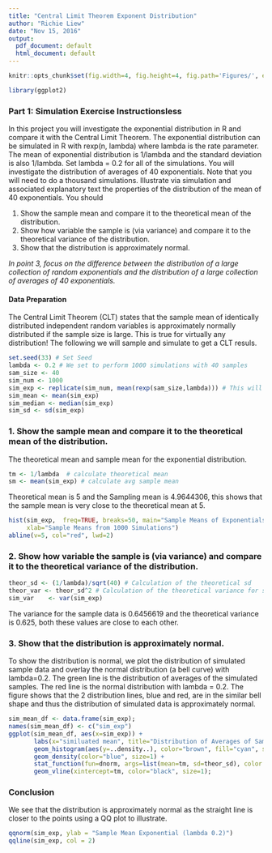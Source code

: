 ```yaml
---
title: "Central Limit Theorem Exponent Distribution"
author: "Richie Liew"
date: "Nov 15, 2016"
output:
  pdf_document: default
  html_document: default
---
```


```r
knitr::opts_chunk$set(fig.width=4, fig.height=4, fig.path='Figures/', echo=TRUE, warning=FALSE, message=FALSE)
```

```r
library(ggplot2)
```

### Part 1: Simulation Exercise Instructionsless 
In this project you will investigate the exponential distribution in R and compare it with the Central Limit Theorem. The exponential distribution can be simulated in R with rexp(n, lambda) where lambda is the rate parameter. The mean of exponential distribution is 1/lambda and the standard deviation is also 1/lambda. Set lambda = 0.2 for all of the simulations. You will investigate the distribution of averages of 40 exponentials. Note that you will need to do a thousand simulations.  Illustrate via simulation and associated explanatory text the properties of the distribution of the mean of 40 exponentials. You should

1. Show the sample mean and compare it to the theoretical mean of the distribution.
2. Show how variable the sample is (via variance) and compare it to the theoretical variance of the distribution.
3. Show that the distribution is approximately normal.

*In point 3, focus on the difference between the distribution of a large collection of random exponentials and the distribution of a large collection of averages of 40 exponentials.*

#### Data Preparation
The Central Limit Theorem (CLT) states that the sample mean of identically distributed independent random variables is approximately normally distributed if the sample size is large. This is true for virtually any distribution! The following we will sample and simulate to get a CLT resuls.
```r

set.seed(33) # Set Seed
lambda <- 0.2 # We set to perform 1000 simulations with 40 samples 
sam_size <- 40
sim_num <- 1000
sim_exp <- replicate(sim_num, mean(rexp(sam_size,lambda))) # This will do a 1000 simulations
sim_mean <- mean(sim_exp)
sim_median <- median(sim_exp)
sim_sd <- sd(sim_exp)
```

### 1. Show the sample mean and compare it to the theoretical mean of the distribution.
The theoretical mean and sample mean for the exponential distribution.
```r
tm <- 1/lambda  # calculate theoretical mean
sm <- mean(sim_exp) # calculate avg sample mean
```

Theoretical mean is 5 and the Sampling mean is 4.9644306, this shows that the sample mean is very close to the theoretical mean at 5.
```r
hist(sim_exp,  freq=TRUE, breaks=50, main="Sample Means of Exponentials (lambda 0.2)",
     xlab="Sample Means from 1000 Simulations")
abline(v=5, col="red", lwd=2)
```

### 2. Show how variable the sample is (via variance) and compare it to the theoretical variance of the distribution.
```r

theor_sd <- (1/lambda)/sqrt(40) # Calculation of the theoretical sd
theor_var <- theor_sd^2 # Calculation of the theoretical variance for sampling data
sim_var    <- var(sim_exp)
```
The variance for the sample data is 0.6456619 and the theoretical variance is 0.625, both these values are close to each other.

### 3. Show that the distribution is approximately normal.
To show the distribution is normal, we plot the distribution of simulated sample data and overlay the normal distribution (a bell curve) with lambda=0.2.  The green line is the distribution of averages of the simulated samples. The red line is the normal distribution with lambda = 0.2. The figure shows that the 2 distribution lines, blue and red, are in the similar bell shape and thus the distribution of simulated data is approximately normal.

```r
sim_mean_df <- data.frame(sim_exp);
names(sim_mean_df) <- c("sim_exp")
ggplot(sim_mean_df, aes(x=sim_exp)) +
       labs(x="similuated mean", title="Distribution of Averages of Samples vs Theoretical Mean") +
       geom_histogram(aes(y=..density..), color="brown", fill="cyan", size=1, binwidth=0.2) + 
       geom_density(color="blue", size=1) + 
       stat_function(fun=dnorm, args=list(mean=tm, sd=theor_sd), color = "red", size=1) + 
       geom_vline(xintercept=tm, color="black", size=1);
```

### Conclusion
We see that the distribution is approximately normal as the straight line is closer to the points using a QQ plot to illustrate.
```r
qqnorm(sim_exp, ylab = "Sample Mean Exponential (lambda 0.2)")
qqline(sim_exp, col = 2)
```
